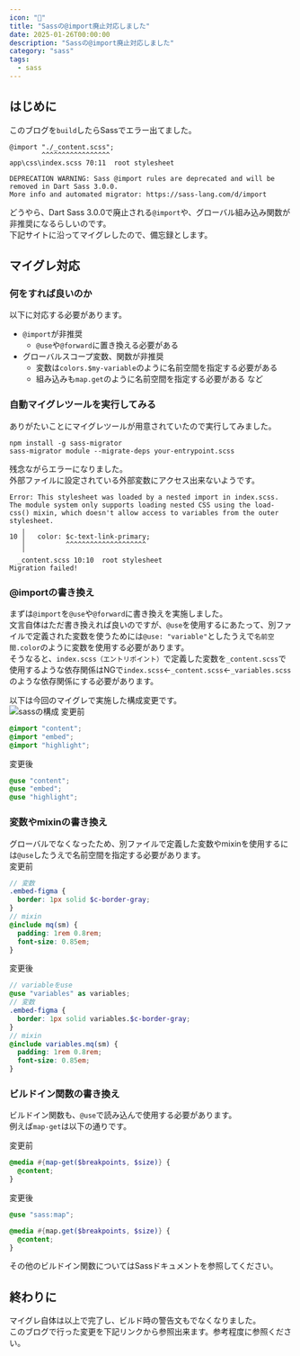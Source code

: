 ```yaml
---
icon: "🎨"
title: "Sassの@import廃止対応しました"
date: 2025-01-26T00:00:00
description: "Sassの@import廃止対応しました"
category: "sass"
tags:
  - sass
---
```

## はじめに
このブログを`build`したらSassでエラー出てました。  

```
@import "./_content.scss";
        ^^^^^^^^^^^^^^^^^
app\css\index.scss 70:11  root stylesheet

DEPRECATION WARNING: Sass @import rules are deprecated and will be removed in Dart Sass 3.0.0.
More info and automated migrator: https://sass-lang.com/d/import
```

どうやら、Dart Sass 3.0.0で廃止される`@import`や、グローバル組み込み関数が非推奨になるらしいのです。  
下記サイトに沿ってマイグレしたので、備忘録とします。    
<ExLinkCard url="https://sass-lang.com/documentation/breaking-changes/import/" title="Breaking Change: `@import` and global built-in functions"/>

## マイグレ対応
### 何をすれば良いのか
以下に対応する必要があります。  
- `@import`が非推奨
  - `@use`や`@forward`に置き換える必要がある
- グローバルスコープ変数、関数が非推奨
  - 変数は`colors.$my-variable`のように名前空間を指定する必要がある  
  - 組み込みも`map.get`のように名前空間を指定する必要がある
など  

### 自動マイグレツールを実行してみる
ありがたいことにマイグレツールが用意されていたので実行してみました。  
```
npm install -g sass-migrator
sass-migrator module --migrate-deps your-entrypoint.scss
```

残念ながらエラーになりました。  
  外部ファイルに設定されている外部変数にアクセス出来ないようです。  
```
Error: This stylesheet was loaded by a nested import in index.scss. The module system only supports loading nested CSS using the load-css() mixin, which doesn't allow access to variables from the outer stylesheet.
   ╷
10 │   color: $c-text-link-primary;
   │          ^^^^^^^^^^^^^^^^^^^^
   ╵
  _content.scss 10:10  root stylesheet
Migration failed!
```

### @importの書き換え
まずは`@import`を`@use`や`@forward`に書き換えを実施しました。  
文言自体はただ書き換えれば良いのですが、`@use`を使用するにあたって、別ファイルで定義された変数を使うためには`@use: "variable"`としたうえで`名前空間.color`のように変数を使用する必要があります。  
そうなると、`index.scss（エントリポイント）`で定義した変数を`_content.scss`で使用するような依存関係はNGで`index.scss`←`_content.scss`←`_variables.scss`のような依存関係にする必要があります。  

以下は今回のマイグレで実施した構成変更です。  
![sassの構成](./sass_architecture.webp)
変更前
```scss
@import "content";
@import "embed";
@import "highlight";
```

変更後
```scss
@use "content";
@use "embed";
@use "highlight";
```
### 変数やmixinの書き換え
グローバルでなくなったため、別ファイルで定義した変数やmixinを使用するには`@use`したうえで名前空間を指定する必要があります。  
変更前
```scss
// 変数
.embed-figma {
  border: 1px solid $c-border-gray;
}
// mixin
@include mq(sm) {
  padding: 1rem 0.8rem;
  font-size: 0.85em;
}
```

変更後
```scss
// variableをuse
@use "variables" as variables;
// 変数
.embed-figma {
  border: 1px solid variables.$c-border-gray;
}
// mixin
@include variables.mq(sm) {
  padding: 1rem 0.8rem;
  font-size: 0.85em;
}
```

### ビルドイン関数の書き換え
ビルドイン関数も、`@use`で読み込んで使用する必要があります。  
例えば`map-get`は以下の通りです。  

変更前
```scss
@media #{map-get($breakpoints, $size)} {
  @content;
}
```

変更後
```scss
@use "sass:map";

@media #{map.get($breakpoints, $size)} {
  @content;
}
```

その他のビルドイン関数についてはSassドキュメントを参照してください。  
<ExLinkCard url="https://sass-lang.com/documentation/modules/" title="Built-In Modules" />


## 終わりに
マイグレ自体は以上で完了し、ビルド時の警告文もでなくなりました。  
このブログで行った変更を下記リンクから参照出来ます。参考程度に参照ください。  
<ExLinkCard url="https://github.com/sori883/contentfulBlog/commit/2b98757ea1ddeebda2661ccc22b48e9306b4cab6" />

